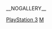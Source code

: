 {{Category game screenshot header|PlayStation 3}}
__NOGALLERY__

[[Category:电子游戏屏幕截图|PlayStation 3]]
[[Category:PlayStation_3游戏|Μ]]